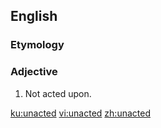 ==English==

===Etymology===
{{prefix|un|acted|lang=en}}

===Adjective===
{{en-adj|-}}

#Not acted upon.

[[ku:unacted]]
[[vi:unacted]]
[[zh:unacted]]